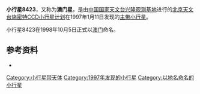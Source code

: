 {{Infobox Planet  
| name = [[澳門|澳門]][[星|星]]| image = 
| caption = 
| discovery=yes | physical_characteristics = yes | bgcolour=#FFFFC0
| discovery_ref = 
| discoverer = [[北京天文台施密特CCD小行星计划|北京天文台施密特CCD小行星计划]]
| discovery_site = [[兴隆县|兴隆]]
| discovered =  1997年1月11日
| mp_name = 8423
| alt_names = 1997 AO22
| named_after = 澳门| mp_category=[[小行星带|主带]]
| orbit_ref = <ref>[http://ssd.jpl.nasa.gov/sbdb.cgi?sstr=8423+Macao JPL Small-Body Database 5217 8423 Macao (1997 AO22)]</ref>
| epoch = 2011年8月27日
| semimajor=
| perihelion=2.3374033[[天文单位|AU]]
| aphelion= 3.1302725AU
| eccentricity = 0.2532908
| period = 2022.8871702[[日|地球日]] 
| inclination=2.38320[[角度|°]]
| asc_node=145.01888°
| arg_peri=242.69566°
| mean_anomaly=289.92379°
| avg_speed=
 | dimensions=
 | mass=
 | density=
 | surface_grav=
 | escape_velocity=
 | rotation=
 | spectral_type=
 | magnitude=13.4
 | abs_magnitude=
 | albedo=
 | single_temperature=
}}
'''小行星8423'''，又称为'''澳门星'''，是由[[国家天文台兴隆观测基地|中国国家天文台兴隆观测基地]]进行的[[北京天文台施密特CCD小行星计划|北京天文台施密特CCD小行星计划]]在1997年1月11日发现的[[小行星带|主带]][[小行星|小行星]]。

小行星8423在1998年10月5日正式以[[澳门|澳门]]命名。

== 参考资料 ==
{{Reflist}}
*{{JPL Small Body}}

{{Minor Planet Number|(8422)[[小行星|小行星]]8422|(8424)小[[行星|行星]]8424}}

[[Category:小行星带天体|Category:小行星带天体]]
[[Category:1997年发现的小行星|Category:1997年发现的小行星]]
[[Category:以地名命名的小行星|Category:以地名命名的小行星]]